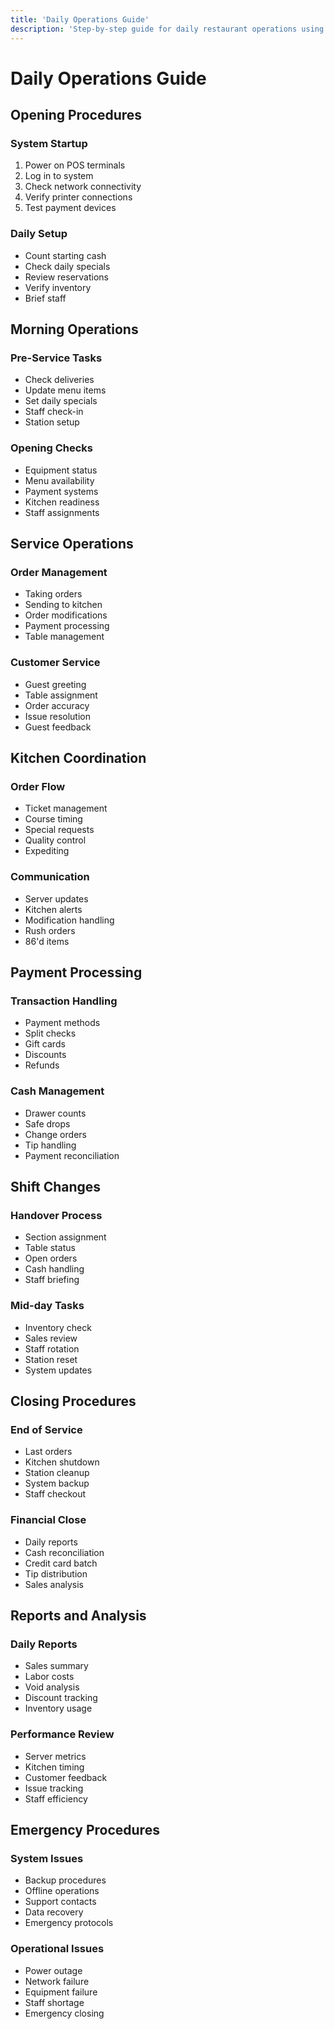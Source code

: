 ```yaml
---
title: 'Daily Operations Guide'
description: 'Step-by-step guide for daily restaurant operations using the POS system'
---
```


# Daily Operations Guide

## Opening Procedures

### System Startup
1. Power on POS terminals
2. Log in to system
3. Check network connectivity
4. Verify printer connections
5. Test payment devices

### Daily Setup
- Count starting cash
- Check daily specials
- Review reservations
- Verify inventory
- Brief staff

## Morning Operations

### Pre-Service Tasks
- Check deliveries
- Update menu items
- Set daily specials
- Staff check-in
- Station setup

### Opening Checks
- Equipment status
- Menu availability
- Payment systems
- Kitchen readiness
- Staff assignments

## Service Operations

### Order Management
- Taking orders
- Sending to kitchen
- Order modifications
- Payment processing
- Table management

### Customer Service
- Guest greeting
- Table assignment
- Order accuracy
- Issue resolution
- Guest feedback

## Kitchen Coordination

### Order Flow
- Ticket management
- Course timing
- Special requests
- Quality control
- Expediting

### Communication
- Server updates
- Kitchen alerts
- Modification handling
- Rush orders
- 86'd items

## Payment Processing

### Transaction Handling
- Payment methods
- Split checks
- Gift cards
- Discounts
- Refunds

### Cash Management
- Drawer counts
- Safe drops
- Change orders
- Tip handling
- Payment reconciliation

## Shift Changes

### Handover Process
- Section assignment
- Table status
- Open orders
- Cash handling
- Staff briefing

### Mid-day Tasks
- Inventory check
- Sales review
- Staff rotation
- Station reset
- System updates

## Closing Procedures

### End of Service
- Last orders
- Kitchen shutdown
- Station cleanup
- System backup
- Staff checkout

### Financial Close
- Daily reports
- Cash reconciliation
- Credit card batch
- Tip distribution
- Sales analysis

## Reports and Analysis

### Daily Reports
- Sales summary
- Labor costs
- Void analysis
- Discount tracking
- Inventory usage

### Performance Review
- Server metrics
- Kitchen timing
- Customer feedback
- Issue tracking
- Staff efficiency

## Emergency Procedures

### System Issues
- Backup procedures
- Offline operations
- Support contacts
- Data recovery
- Emergency protocols

### Operational Issues
- Power outage
- Network failure
- Equipment failure
- Staff shortage
- Emergency closing 